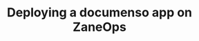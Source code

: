 ---
title: Deploying a documenso app on ZaneOps
description: 'Guide to deploying a documenso ZaneOps'
---